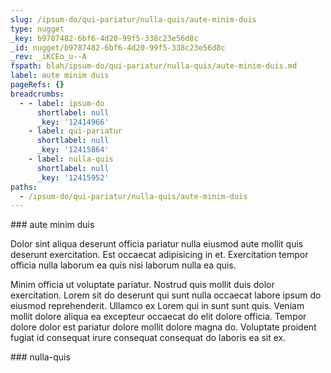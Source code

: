 ```yaml
---
slug: /ipsum-do/qui-pariatur/nulla-quis/aute-minim-duis
type: nugget
_key: b9787482-6bf6-4d20-99f5-338c23e56d8c
_id: nugget/b9787482-6bf6-4d20-99f5-338c23e56d8c
_rev: _iKCEo_u--A
fspath: blah/ipsum-do/qui-pariatur/nulla-quis/aute-minim-duis.md
label: aute minim duis
pageRefs: {}
breadcrumbs:
  - - label: ipsum-do
      shortlabel: null
      _key: '12414966'
    - label: qui-pariatur
      shortlabel: null
      _key: '12415864'
    - label: nulla-quis
      shortlabel: null
      _key: '12415952'
paths:
  - /ipsum-do/qui-pariatur/nulla-quis/aute-minim-duis
---
```


<NuggetArea>
<Nugget slug="/ipsum-do/qui-pariatur/nulla-quis/aute-minim-duis" type="nugget" _key="b9787482-6bf6-4d20-99f5-338c23e56d8c" _id="nugget/b9787482-6bf6-4d20-99f5-338c23e56d8c" _rev="_iKCEo_u--A" fspath="blah/ipsum-do/qui-pariatur/nulla-quis/aute-minim-duis.md" label="aute minim duis" paths="/ipsum-do/qui-pariatur/nulla-quis/aute-minim-duis">
<NuggetBody>
### aute minim duis

Dolor sint aliqua deserunt officia pariatur nulla eiusmod aute mollit quis deserunt exercitation. Est occaecat adipisicing in et. Exercitation tempor officia nulla laborum ea quis nisi laborum nulla ea quis.

Minim officia ut voluptate pariatur. Nostrud quis mollit duis dolor exercitation. Lorem sit do deserunt qui sunt nulla occaecat labore ipsum do eiusmod reprehenderit. Ullamco ex Lorem qui in sunt sunt quis. Veniam mollit dolore aliqua ea excepteur occaecat do elit dolore officia. Tempor dolore dolor est pariatur dolore mollit dolore magna do. Voluptate proident fugiat id consequat irure consequat consequat do laboris ea sit ex.

</NuggetBody>
<Breadcrumbs>
<Crumbs>
<Crumb _key="12414966" label="ipsum-do" /><Crumb _key="12415864" label="qui-pariatur" /><Crumb _key="12415952" label="nulla-quis" />
</Crumbs>
</Breadcrumbs>
</Nugget>

<NuggetsInbound>
</NuggetsInbound>
<NuggetsOutbound>
</NuggetsOutbound>
</NuggetArea>
<PassagesInbound>
<Passage direction="inbound" type="passage" _key="12415952" _id="passage/12415952" _rev="_iKCEo_u--_" label="nulla-quis" passage="nulla-quis" fspath="blah/ipsum-do/qui-pariatur/nulla-quis" paths="/ipsum-do/qui-pariatur/nulla-quis" slug="/ipsum-do/qui-pariatur/nulla-quis">
<NuggetBody>
### nulla-quis

</NuggetBody>
<Breadcrumbs>
<Crumbs>
<Crumb _key="12414966" label="ipsum-do" /><Crumb _key="12415864" label="qui-pariatur" />
</Crumbs>
</Breadcrumbs>
</Passage>

</PassagesInbound>
<PassagesOutbound>
</PassagesOutbound>